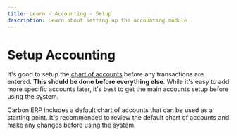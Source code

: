 ```yaml
---
title: Learn - Accounting - Setup
description: Learn about setting up the accounting module
---
```


# Setup Accounting

It's good to setup the [chart of accounts](./chart-of-accounts) before any transactions are entered. **This should be done before everything else**. While it's easy to add more specific accounts later, it's best to get the main accounts setup before using the system.

Carbon ERP includes a default chart of accounts that can be used as a starting point. It's recommended to review the default chart of accounts and make any changes before using the system.
